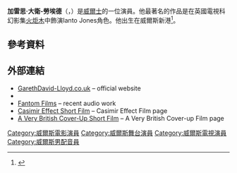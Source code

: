 {{艺人
|type=男演员
| name          = Gareth David-Lloyd
| image         = Gareth David-Lloyd by Gage Skidmore.jpg
| caption       = 2015
| birth_date    = {{Birth date and age|df=yes|1981|3|28}}
| birth_place   = [[威爾斯|威爾斯]]{{tsl|en|Bettws, Newport||Bettws, Newport}}
| birth_name    = Gareth David Lloyd
| spouse        = {{marriage|Gemma James|2010}}
| children      = 2
}}
'''加雷思·大衛-勞埃德'''（{{lang-en|Gareth David-Lloyd}}，{{bd|1981年|3月28日}}）是[[威爾士|威爾士]]的一位演員。他最著名的作品是在英國電視科幻影集[[火炬木|火炬木]]中飾演Ianto Jones角色。他出生在威爾斯新港<ref name="argus">{{cite news
 |first = Lizzie
 |last = Smith
 |title = Gareth stars in Dr Who's dark, sexy spin-off
 |url = http://www.southwalesargus.co.uk/news/swanews/display.var.753596.0.gareth_stars_in_dr_whos_dark_sexy_spinoff.php
 |work = [[South_Wales_Argus|South Wales Argus]]
 |date = 2006-05-12
 |accessdate = 2006-10-19
 |archive-date = 2006-11-06
 |archive-url = https://web.archive.org/web/20061106083456/http://www.southwalesargus.co.uk/news/swanews/display.var.753596.0.gareth_stars_in_dr_whos_dark_sexy_spinoff.php
 |dead-url = no
 }}</ref>。
==參考資料==
{{reflist}}
==外部連結==
{{Commons category|Gareth David-Lloyd}}
* [http://www.garethdavid-lloyd.co.uk/  GarethDavid-Lloyd.co.uk]{{Wayback|url=http://www.garethdavid-lloyd.co.uk/ |date=20140226234109 }} – official website
*{{imdb name|id=1496173}}
* [http://www.fantomfilms.co.uk/ Fantom Films]{{Wayback|url=http://www.fantomfilms.co.uk/ |date=20150703202753 }} – recent audio work
* [http://www.casimireffectfilm.com/ Casimir Effect Short Film]{{Wayback|url=http://www.casimireffectfilm.com/ |date=20141219085619 }} – Casimir Effect Film page
* [https://web.archive.org/web/20121129122440/http://www.nrgsmith.com/ A Very British Cover-Up Short Film] – A Very British Cover-up Film page

{{Authority control}}
{{DEFAULTSORT:david-lloyd}}
[[Category:威爾斯電影演員|Category:威爾斯電影演員]]
[[Category:威爾斯舞台演員|Category:威爾斯舞台演員]]
[[Category:威爾斯電視演員|Category:威爾斯電視演員]]
[[Category:威爾斯男配音員|Category:威爾斯男配音員]]